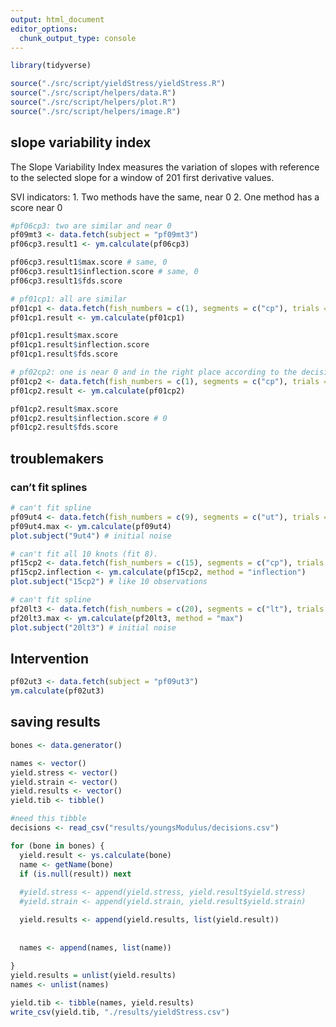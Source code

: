 ```yaml
---
output: html_document
editor_options: 
  chunk_output_type: console
---
```


```r
library(tidyverse)

source("./src/script/yieldStress/yieldStress.R")
source("./src/script/helpers/data.R")
source("./src/script/helpers/plot.R")
source("./src/script/helpers/image.R")
```


## slope variability index

The Slope Variability Index measures the variation of slopes with reference to the selected slope for a window of 201 first derivative values.

SVI indicators:
  1. Two methods have the same, near 0
  2. One method has a score near 0
```r
#pf06cp3: two are similar and near 0
pf09mt3 <- data.fetch(subject = "pf09mt3")
pf06cp3.result1 <- ym.calculate(pf06cp3)

pf06cp3.result1$max.score # same, 0
pf06cp3.result1$inflection.score # same, 0
pf06cp3.result1$fds.score

# pf01cp1: all are similar
pf01cp1 <- data.fetch(fish_numbers = c(1), segments = c("cp"), trials = c(1))
pf01cp1.result <- ym.calculate(pf01cp1)

pf01cp1.result$max.score
pf01cp1.result$inflection.score
pf01cp1.result$fds.score

# pf02cp2: one is near 0 and in the right place according to the decision tree
pf01cp2 <- data.fetch(fish_numbers = c(1), segments = c("cp"), trials = c(2))
pf01cp2.result <- ym.calculate(pf01cp2)

pf01cp2.result$max.score 
pf01cp2.result$inflection.score # 0
pf01cp2.result$fds.score
```


## troublemakers

### can't fit splines
```r
# can't fit spline
pf09ut4 <- data.fetch(fish_numbers = c(9), segments = c("ut"), trials = c(4))
pf09ut4.max <- ym.calculate(pf09ut4)
plot.subject("9ut4") # initial noise

# can't fit all 10 knots (fit 8).
pf15cp2 <- data.fetch(fish_numbers = c(15), segments = c("cp"), trials = c(2))
pf15cp2.inflection <- ym.calculate(pf15cp2, method = "inflection")
plot.subject("15cp2") # like 10 observations

# can't fit spline
pf20lt3 <- data.fetch(fish_numbers = c(20), segments = c("lt"), trials = c(3))
pf20lt3.max <- ym.calculate(pf20lt3, method = "max")
plot.subject("20lt3") # initial noise
```

## Intervention
```r
pf02ut3 <- data.fetch(subject = "pf09ut3")
ym.calculate(pf02ut3)
```


## saving results
```r
bones <- data.generator()

names <- vector()
yield.stress <- vector()
yield.strain <- vector()
yield.results <- vector()
yield.tib <- tibble()

#need this tibble
decisions <- read_csv("results/youngsModulus/decisions.csv")
```

```r
for (bone in bones) {
  yield.result <- ys.calculate(bone)
  name <- getName(bone)
  if (is.null(result)) next
  
  #yield.stress <- append(yield.stress, yield.result$yield.stress)
  #yield.strain <- append(yield.strain, yield.result$yield.strain)

  yield.results <- append(yield.results, list(yield.result))
  
  
  names <- append(names, list(name))
  
}
yield.results = unlist(yield.results)
names <- unlist(names)
```

```r
yield.tib <- tibble(names, yield.results)
write_csv(yield.tib, "./results/yieldStress.csv")
```

